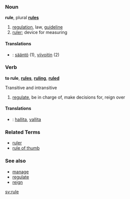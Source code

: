 ===Noun===
'''rule''', plural '''[[rules]]'''

# [[regulation]], law, [[guideline]]
# [[ruler]]; device for measuring

====Translations====
*{{msg:fi}}: [[sääntö]] (1), [[viivoitin]] (2)


===Verb===
'''to rule''', '''[[rules]]''', '''[[ruling]]''', '''[[ruled]]'''

Transitive and intransitive

# [[regulate]], be in charge of, make decisions for, reign over

====Translations====
*{{msg:fi}}: [[hallita]], [[vallita]]

===Related Terms===
*[[ruler]]
*[[rule of thumb]]

===See also===
*[[manage]]
*[[regulate]]
*[[reign]]

[[sv:rule]]
